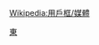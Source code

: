 {{Userbox
  |border-c=black
  |border-s=1
  |id=蝸牛台
  |id-c=white
  |id-fc=aqua
  |id-s=12
  |info=這個用戶喜歡看'''[[東森幼幼台]]'''
  |info-c=#87ceeb
  |info-fc=#009933
  |info-s=9
}}<includeonly>[[Category:喜歡看東森幼幼台的維基人|{{PAGENAME}}]]</includeonly><noinclude>
[[Category:媒體用戶框模板|東]]
</noinclude><noinclude>{{Clear}}[[Wikipedia:用戶框/媒體]]</noinclude>